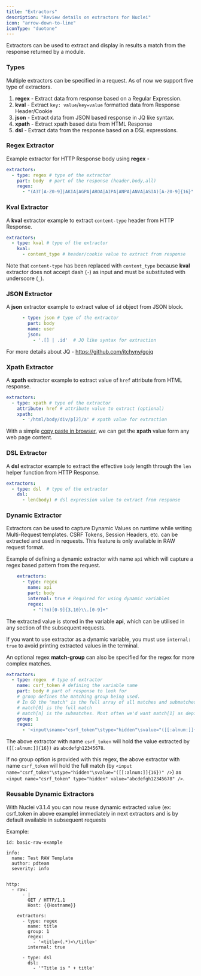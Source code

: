 ```yaml
---
title: "Extractors"
description: "Review details on extractors for Nuclei"
icon: "arrow-down-to-line"
iconType: "duotone"
---
```


Extractors can be used to extract and display in results a match from the response returned by a module.


### Types

Multiple extractors can be specified in a request. As of now we support five type of extractors.

1. **regex** - Extract data from response based on a Regular Expression.
2. **kval** - Extract `key: value`/`key=value` formatted data from Response Header/Cookie
3. **json** - Extract data from JSON based response in JQ like syntax.
4. **xpath** - Extract xpath based data from HTML Response
5. **dsl** - Extract data from the response based on a DSL expressions.

### Regex Extractor

Example extractor for HTTP Response body using **regex** - 

```yaml
extractors:
  - type: regex # type of the extractor
    part: body  # part of the response (header,body,all)
    regex:
      - "(A3T[A-Z0-9]|AKIA|AGPA|AROA|AIPA|ANPA|ANVA|ASIA)[A-Z0-9]{16}"  # regex to use for extraction.
```

### Kval Extractor

A **kval** extractor example to extract `content-type` header from HTTP Response.

```yaml
extractors:
  - type: kval # type of the extractor
    kval:
      - content_type # header/cookie value to extract from response
```

Note that `content-type` has been replaced with `content_type` because **kval** extractor does not accept dash (`-`) as input and must be substituted with underscore (`_`).

### JSON Extractor

A **json** extractor example to extract value of `id` object from JSON block.

```yaml
      - type: json # type of the extractor
        part: body
        name: user
        json:
          - '.[] | .id'  # JQ like syntax for extraction
```

For more details about JQ - https://github.com/itchyny/gojq

### Xpath Extractor

A **xpath** extractor example to extract value of `href` attribute from HTML response. 

```yaml
extractors:
  - type: xpath # type of the extractor
    attribute: href # attribute value to extract (optional)
    xpath:
      - '/html/body/div/p[2]/a' # xpath value for extraction
```

With a simple [copy paste in browser](https://www.scientecheasy.com/2020/07/find-xpath-chrome.html/), we can get the **xpath** value form any web page content.

### DSL Extractor

A **dsl** extractor example to extract the effective `body` length through the `len` helper function from HTTP Response.

```yaml
extractors:
  - type: dsl  # type of the extractor
    dsl:
      - len(body) # dsl expression value to extract from response
```

### Dynamic Extractor

Extractors can be used to capture Dynamic Values on runtime while writing Multi-Request templates. CSRF Tokens, Session Headers, etc. can be extracted and used in requests. This feature is only available in RAW request format.

Example of defining a dynamic extractor with name `api` which will capture a regex based pattern from the request.

```yaml
    extractors:
      - type: regex
        name: api
        part: body
        internal: true # Required for using dynamic variables
        regex:
          - "(?m)[0-9]{3,10}\\.[0-9]+"
```

The extracted value is stored in the variable **api**, which can be utilised in any section of the subsequent requests.

If you want to use extractor as a dynamic variable, you must use `internal: true` to avoid printing extracted values in the terminal.

An optional regex **match-group** can also be specified for the regex for more complex matches.

```yaml
extractors:
  - type: regex  # type of extractor
    name: csrf_token # defining the variable name
    part: body # part of response to look for
    # group defines the matching group being used. 
    # In GO the "match" is the full array of all matches and submatches 
    # match[0] is the full match
    # match[n] is the submatches. Most often we'd want match[1] as depicted below
    group: 1
    regex:
      - '<input\sname="csrf_token"\stype="hidden"\svalue="([[:alnum:]]{16})"\s/>'
```

The above extractor with name `csrf_token` will hold the value extracted by `([[:alnum:]]{16})` as `abcdefgh12345678`. 

If no group option is provided with this regex, the above extractor with name `csrf_token` will hold the full match (by `<input name="csrf_token"\stype="hidden"\svalue="([[:alnum:]]{16})" />`) as `<input name="csrf_token" type="hidden" value="abcdefgh12345678" />`.

### Reusable Dynamic Extractors

With Nuclei v3.1.4 you can now reuse dynamic extracted value (ex: csrf_token in above example) immediately in next extractors and is by default available in subsequent requests

Example:
```
id: basic-raw-example

info:
  name: Test RAW Template
  author: pdteam
  severity: info


http:
  - raw:
      - |
        GET / HTTP/1.1
        Host: {{Hostname}}

    extractors:
      - type: regex
        name: title
        group: 1
        regex:
          - '<title>(.*)<\/title>'
        internal: true

      - type: dsl
        dsl:
          - '"Title is " + title'
```
